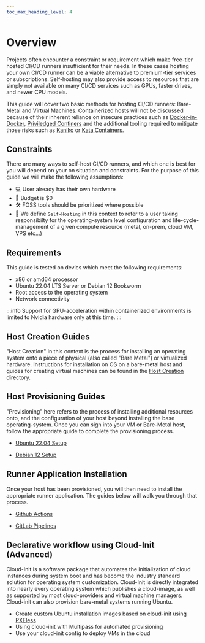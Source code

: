 ```yaml
---
toc_max_heading_level: 4
---
```


# Overview

Projects often encounter a constraint or requirement which make free-tier hosted CI/CD runners
insufficient for their needs. In these cases hosting your own CI/CD runner can be a viable
alternative to premium-tier services or subscriptions. Self-hosting may also provide access to
resources that are simply not available on many CI/CD services such as GPUs, faster drives, and
newer CPU models.

This guide will cover two basic methods for hosting CI/CD runners: Bare-Metal and Virtual Machines.
Containerized hosts will not be discussed because of their inherent reliance on insecure practices
such as
[Docker-in-Docker](http://jpetazzo.github.io/2015/09/03/do-not-use-docker-in-docker-for-ci/),
[Priviledged Continers](https://www.trendmicro.com/en_th/research/19/l/why-running-a-privileged-container-in-docker-is-a-bad-idea.html)
and the additional tooling required to mitigate those risks such as
[Kaniko](https://github.com/GoogleContainerTools/kaniko) or
[Kata Containers](https://katacontainers.io/).

## Constraints

There are many ways to self-host CI/CD runners, and which one is best for you will depend on your on
situation and constraints. For the purpose of this guide we will make the following assumptions:

- 💻 User already has their own hardware
- 💸 Budget is $0
- 🛠️ FOSS tools should be prioritized where possible
- 📜 We define `Self-Hosting` in this context to refer to a user taking responsibilty for the
  operating-system level configuration and life-cycle-management of a given compute resource (metal,
  on-prem, cloud VM, VPS etc...)

## Requirements

This guide is tested on devics which meet the following requirements:

- x86 or amd64 processor
- Ubuntu 22.04 LTS Server or Debian 12 Bookworm
- Root access to the operating system
- Network connectivity

:::info Support for GPU-acceleration within containerized environments is limited to Nvidia hardware
only at this time. :::

## Host Creation Guides

"Host Creation" in this context is the process for installing an operating system onto a piece of
physical (also called "Bare Metal") or virtualized hardware. Instructions for installation on OS on
a bare-metal host and guides for creating virtual machines can be found in the
[Host Creation](./02-host-creation/01-overview.mdx) directory.

## Host Provisioning Guides

"Provisioning" here refers to the process of installing additional resources onto, and the
configuration of your host beyond installing the base operating-system. Once you can sign into your
VM or Bare-Metal host, follow the appropriate guide to complete the provisioning process.

- [Ubuntu 22.04 Setup](./03-host-provisioning/02-ubuntu-setup.mdx)

- [Debian 12 Setup](./03-host-provisioning/01-debian-setup.mdx)

## Runner Application Installation

Once your host has been provisioned, you will then need to install the appropriate runner
application. The guides below will walk you through that process.

- [Github Actions](./04-runner-application-installation/02-github-actions.mdx)

- [GitLab Pipelines](./04-runner-application-installation/01-gitlab-pipelines.mdx)

## Declarative workflow using Cloud-Init (Advanced)

Cloud-Init is a software package that automates the initialization of cloud instances during system
boot and has become the industry standard solution for operating system customization. Cloud-Init is
directly integrated into nearly every operating system which publishes a cloud-image, as well as
supported by most cloud-providers and virtual machine managers. Cloud-init can also provision
bare-metal systems running Ubuntu.

- Create custom Ubuntu installation images based on cloud-init using
  [PXEless](https://github.com/cloudymax/pxeless)
- Using cloud-init with Multipass for automated provisioning
- Use your cloud-init config to deploy VMs in the cloud
